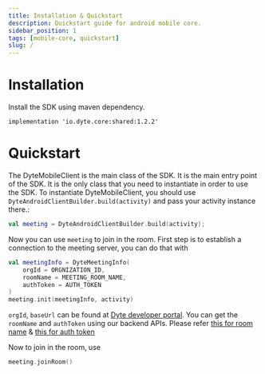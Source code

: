 ```yaml
---
title: Installation & Quickstart
description: Quickstart guide for android mobile core.
sidebar_position: 1
tags: [mobile-core, quickstart]
slug: /
---
```


# Installation


Install the SDK using maven dependency.

```shell
implementation 'io.dyte.core:shared:1.2.2'
```

# Quickstart

The DyteMobileClient is the main class of the SDK. It is the main entry point of the SDK. It is the only class that you need to instantiate in order to use the SDK. To instantiate DyteMobileClient, you should use `DyteAndroidClientBuilder.build(activity)` and pass your activity instance there.:

```kotlin
val meeting = DyteAndroidClientBuilder.build(activity);
```

Now you can use `meeting` to join in the room.
First step is to establish a connection to the meeting server, you can do that with 

```kotlin
val meetingInfo = DyteMeetingInfo(
    orgId = ORGNIZATION_ID,
    roomName = MEETING_ROOM_NAME,
    authToken = AUTH_TOKEN
)
meeting.init(meetingInfo, activity)
```

`orgId`, `baseUrl` can be found at [Dyte developer portal](https://dev.dyte.in/).
You can get the `roomName` and `authToken` using our backend APIs. Please refer [this for room name](https://docs.dyte.io/api#/operations/createMeeting) & [this for auth token](https://docs.dyte.io/api#/operations/addParticipant)

Now to join in the room, use 

```kotlin
meeting.joinRoom()
```
